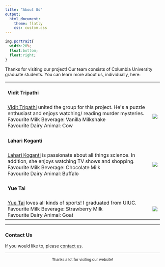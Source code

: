 ```yaml
---
title: "About Us"
output:
  html_document:
    theme: flatly
    css: custom.css
---
```

```css
img.portrait{
  width:20%;
  float:bottom;
  float:right;
}
```

Thanks for visiting our project! Our team consists of Columbia University graduate students. You can learn more about us, individually, here:

```{=html}
<table style="width:100%">
  <tr>
    <td><h4>Vidit Tripathi</h4></td>
    <td></td>
  </tr>
  <tr>
    <td><a href="githublink">Vidit Tripathi</a> united the group for this project. He's a puzzle enthusiast and enjoys watching/ reading murder mysteries. <br> Favourite Milk Beverage: Vanilla Milkshake <br> Favourite Dairy Animal: Cow </td>
    <td><img src="cow1.png" class="portrait"></td>
  </tr>

  <tr>
    <td><h4>Lahari Koganti</h4></td>
    <td></td>
  </tr>
  <tr>
    <td><a href="githublink">Lahari Koganti</a> is passionate about all things science. In addition, she enjoys watching TV shows and shopping. <br> Favourite Milk Beverage: Chocolate Milk <br> Favourite Dairy Animal: Buffalo </td>
    <td><img src="cow2.png" class="portrait"></td>
  </tr>
  
  <tr>
    <td><h4>Yue Tai</h4></td>
    <td></td>
  </tr>
  <tr>
    <td><a href="githublink">Yue Tai</a> loves all kinds of sports! I graduated from UIUC. <br> Favourite Milk Beverage: Strawberry Milk <br> Favourite Dairy Animal: Goat </td>
    <td><img src="cow3.png" class="portrait"></td>
  </tr>

</table>
```

<hr>

### Contact Us

If you would like to, please <a href="mailto:@gmail.com">contact us</a>.

---

<center> <small> Thanks a lot for visiting our website! </small> </center>
